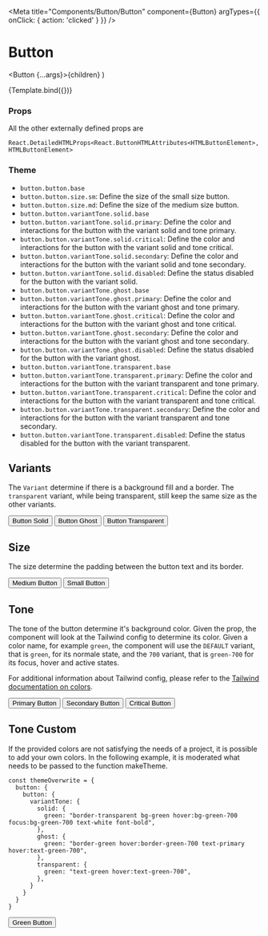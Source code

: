 
<Meta
  title="Components/Button/Button"
  component={Button}
  argTypes={{ onClick: { action: 'clicked' } }}
/>

# Button

  <Button {...args}>{children}</Button>
)

<Canvas>
  <Story name="Default" args={{ children: 'Default Button' }}>
    {Template.bind({})}
  </Story>
</Canvas>

### Props

<ArgsTable story="Default" />

All the other externally defined props are

```
React.DetailedHTMLProps<React.ButtonHTMLAttributes<HTMLButtonElement>, HTMLButtonElement>
```

### Theme

- `button.button.base`
- `button.button.size.sm`: Define the size of the small size button.
- `button.button.size.md`: Define the size of the medium size button.
- `button.button.variantTone.solid.base`
- `button.button.variantTone.solid.primary`: Define the color and interactions for the button with the variant solid and tone primary.
- `button.button.variantTone.solid.critical`: Define the color and interactions for the button with the variant solid and tone critical.
- `button.button.variantTone.solid.secondary`: Define the color and interactions for the button with the variant solid and tone secondary.
- `button.button.variantTone.solid.disabled`: Define the status disabled for the button with the variant solid.
- `button.button.variantTone.ghost.base`
- `button.button.variantTone.ghost.primary`: Define the color and interactions for the button with the variant ghost and tone primary.
- `button.button.variantTone.ghost.critical`: Define the color and interactions for the button with the variant ghost and tone critical.
- `button.button.variantTone.ghost.secondary`: Define the color and interactions for the button with the variant ghost and tone secondary.
- `button.button.variantTone.ghost.disabled`: Define the status disabled for the button with the variant ghost.
- `button.button.variantTone.transparent.base`
- `button.button.variantTone.transparent.primary`: Define the color and interactions for the button with the variant transparent and tone primary.
- `button.button.variantTone.transparent.critical`: Define the color and interactions for the button with the variant transparent and tone critical.
- `button.button.variantTone.transparent.secondary`: Define the color and interactions for the button with the variant transparent and tone secondary.
- `button.button.variantTone.transparent.disabled`: Define the status disabled for the button with the variant transparent.

## Variants

The `Variant` determine if there is a background fill and a border. The `transparent` variant, while being transparent, still keep the same size as the other variants.

<Canvas>
  <Story name="VariantSolid">
    <Button variant={Variant.solid}>Button Solid</Button>
  </Story>
  <Story name="VariantGhost">
    <Button variant={Variant.ghost}>Button Ghost</Button>
  </Story>
  <Story name="VariantTransparent">
    <Button variant={Variant.transparent}>Button Transparent</Button>
  </Story>
</Canvas>

## Size

The size determine the padding between the button text and its border.

<Canvas>
  <Story name="SizeMd">
    <Button size={Size.md}>Medium Button</Button>
  </Story>
  <Story name="SizeSm">
    <Button size={Size.sm}>Small Button</Button>
  </Story>
</Canvas>

## Tone

The tone of the button determine it's background color. Given the prop, the component will look at the Tailwind config to determine its color. Given a color name, for example `green`, the component will use the `DEFAULT` variant, that is `green`, for its normale state, and the `700` variant, that is `green-700` for its focus, hover and active states.

For additional information about Tailwind config, please refer to the [Tailwind documentation on colors](https://tailwindcss.com/docs/customizing-colors).

<Canvas>
  <Story name="Primary">
    <Button tone={Tone.primary}>Primary Button</Button>
  </Story>
  <Story name="Secondary">
    <Button tone={Tone.secondary}>Secondary Button</Button>
  </Story>
  <Story name="Critical">
    <Button tone={Tone.critical}>Critical Button</Button>
  </Story>
</Canvas>

## Tone Custom

If the provided colors are not satisfying the needs of a project, it is possible to add your own colors. In the following example, it is moderated what needs to be passed to the function makeTheme.

```
const themeOverwrite = {
  button: {
    button: {
      variantTone: {
        solid: {
          green: "border-transparent bg-green hover:bg-green-700 focus:bg-green-700 text-white font-bold",
        },
        ghost: {
          green: "border-green hover:border-green-700 text-primary hover:text-green-700",
        },
        transparent: {
          green: "text-green hover:text-green-700",
        },
      }
    }
  }
}
```

<Canvas>
  <Story name="CustomGreen">
    <Button tone="green">Green Button</Button>
  </Story>
</Canvas>
